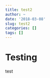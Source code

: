 ```yaml
---
title: test2
author: ~
date: '2018-03-08'
slug: test2
categories: []
tags: []
---
```


# Testing

test